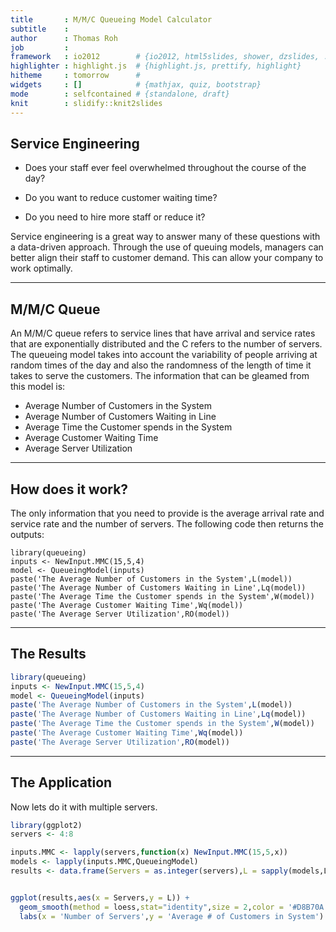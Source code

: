 ```yaml
---
title       : M/M/C Queueing Model Calculator
subtitle    : 
author      : Thomas Roh
job         : 
framework   : io2012        # {io2012, html5slides, shower, dzslides, ...}
highlighter : highlight.js  # {highlight.js, prettify, highlight}
hitheme     : tomorrow      # 
widgets     : []            # {mathjax, quiz, bootstrap}
mode        : selfcontained # {standalone, draft}
knit        : slidify::knit2slides
---
```


## Service Engineering

* Does your staff ever feel overwhelmed throughout the course of the day?

* Do you want to reduce customer waiting time?

* Do you need to hire more staff or reduce it?

Service engineering is a great way to answer many of these questions with
a data-driven approach. Through the use of queuing models, managers can better
align their staff to customer demand. This can allow your company to work optimally.

--- 

## M/M/C Queue

An M/M/C queue refers to service lines that have arrival and service rates that are
exponentially distributed and the C refers to the number of servers. The queueing model takes
into account the variability of people arriving at random times of the day and also the 
randomness of the length of time it takes to serve the customers. The information that can be gleamed from this model is:

* Average Number of Customers in the System
* Average Number of Customers Waiting in Line
* Average Time the Customer spends in the System
* Average Customer Waiting Time
* Average Server Utilization

---

## How does it work?

The only information that you need to provide is the average arrival rate and service rate and the
number of servers. The following code then returns the outputs:

```
library(queueing)
inputs <- NewInput.MMC(15,5,4)
model <- QueueingModel(inputs)
paste('The Average Number of Customers in the System',L(model))
paste('The Average Number of Customers Waiting in Line',Lq(model))
paste('The Average Time the Customer spends in the System',W(model))
paste('The Average Customer Waiting Time',Wq(model))
paste('The Average Server Utilization',RO(model))
```

---

## The Results

```r
library(queueing)
inputs <- NewInput.MMC(15,5,4)
model <- QueueingModel(inputs)
paste('The Average Number of Customers in the System',L(model))
paste('The Average Number of Customers Waiting in Line',Lq(model))
paste('The Average Time the Customer spends in the System',W(model))
paste('The Average Customer Waiting Time',Wq(model))
paste('The Average Server Utilization',RO(model))
```

--- 

## The Application

Now lets do it with multiple servers.

```r
library(ggplot2)
servers <- 4:8

inputs.MMC <- lapply(servers,function(x) NewInput.MMC(15,5,x))
models <- lapply(inputs.MMC,QueueingModel)
results <- data.frame(Servers = as.integer(servers),L = sapply(models,L))


ggplot(results,aes(x = Servers,y = L)) + 
  geom_smooth(method = loess,stat="identity",size = 2,color = '#D8B70A') +
  labs(x = 'Number of Servers',y = 'Average # of Customers in System')

```


